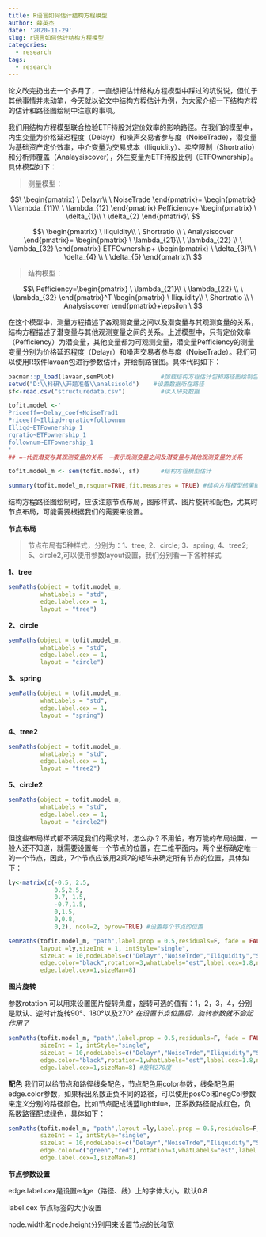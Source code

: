 ```yaml
---
title: R语言如何估计结构方程模型
author: 薛英杰
date: '2020-11-29'
slug: r语言如何估计结构方程模型
categories:
  - research
tags:
  - research
---
```


论文改完扔出去一个多月了，一直想把估计结构方程模型中踩过的坑说说，但忙于其他事情并未动笔，今天就以论文中结构方程估计为例，为大家介绍一下结构方程的估计和路径图绘制中注意的事项。

我们用结构方程模型联合检验ETF持股对定价效率的影响路径。在我们的模型中，内生变量为价格延迟程度（Delayr）和噪声交易者参与度（NoiseTrade），潜变量为基础资产定价效率，中介变量为交易成本（Iliquidity）、卖空限制（Shortratio）和分析师覆盖（Analaysiscover），外生变量为ETF持股比例（ETFOwnership）。具体模型如下：

> 测量模型：

$$\
\begin{pmatrix}
 \ Delayr\\
\ NoiseTrade
\end{pmatrix}=
\begin{pmatrix}
 \ \lambda_{11}\\
\ \lambda_{12}
\end{pmatrix} Pefficiency+
\begin{pmatrix}
 \ \delta_{1}\\
\ \delta_{2}
\end{pmatrix}\
$$

$$\
\begin{pmatrix}
 \ Iliquidity\\
\ Shortratio \\
\ Analysiscover
\end{pmatrix}=
\begin{pmatrix}
 \ \lambda_{21}\\
\ \lambda_{22} \\
\  \lambda_{32}
\end{pmatrix} ETFOwnership+
\begin{pmatrix}
 \ \delta_{3}\\
\ \delta_{4} \\
\ \delta_{5}
\end{pmatrix}\
$$



> 结构模型：

$$\
Pefficiency=\begin{pmatrix}
 \ \lambda_{21}\\
\ \lambda_{22} \\
\  \lambda_{32}
\end{pmatrix}^T
\begin{pmatrix}
 \ Iliquidity\\
\ Shortratio \\
\ Analysiscover
\end{pmatrix}+\epsilon \
$$

在这个模型中，测量方程描述了各观测变量之间以及潜变量与其观测变量的关系，结构方程描述了潜变量与其他观测变量之间的关系。上述模型中，只有定价效率（Pefficiency）为潜变量，其他变量都为可观测变量，潜变量Pefficiency的测量变量分别为价格延迟程度（Delayr）和噪声交易者参与度（NoiseTrade）。我们可以使用R软件lavaan包进行参数估计，并绘制路径图。具体代码如下：

```r
pacman::p_load(lavaan,semPlot)             #加载结构方程估计包和路径图绘制包
setwd("D:\\科研\\开题准备\\analsisold")    #设置数据所在路径
sf<-read.csv("structuredata.csv")          #读入研究数据

tofit.model <-'
Priceeff=~Delay_coef+NoiseTrad1
Priceeff~Illiqd+rqratio+follownum
Illiqd~ETFownership_1
rqratio~ETFownership_1
follownum~ETFownership_1
'
## =~代表潜变与其观测变量的关系  ~表示观测变量之间及潜变量与其他观测变量的关系

tofit.model_m <- sem(tofit.model, sf)      #结构方程模型估计

summary(tofit.model_m,rsquar=TRUE,fit.measures = TRUE) #结构方程模型结果输出

```

结构方程路径图绘制时，应该注意节点布局，图形样式、图片旋转和配色，尤其时节点布局，可能需要根据我们的需要来设置。

**节点布局**

> 节点布局有5种样式，分别为：1、tree; 2、circle; 3、spring; 4、tree2; 5、circle2,可以使用参数layout设置，我们分别看一下各种样式

**1、tree**


```r
semPaths(object = tofit.model_m,
         whatLabels = "std",
         edge.label.cex = 1,
         layout = "tree")
```

**2、circle**

```r
semPaths(object = tofit.model_m,
         whatLabels = "std",
         edge.label.cex = 1,
         layout = "circle")
```
**3、spring**

```r
semPaths(object = tofit.model_m,
         whatLabels = "std",
         edge.label.cex = 1,
         layout = "spring")
```

**4、tree2**

```r
semPaths(object = tofit.model_m,
         whatLabels = "std",
         edge.label.cex = 1,
         layout = "tree2")
```

**5、circle2**

```r
semPaths(object = tofit.model_m,
         whatLabels = "std",
         edge.label.cex = 1,
         layout = "circle2")
```


但这些布局样式都不满足我们的需求时，怎么办？不用怕，有万能的布局设置，一般人还不知道，就需要设置每一个节点的位置，在二维平面内，两个坐标确定唯一的一个节点，因此，7个节点应该用2乘7的矩阵来确定所有节点的位置，具体如下：

```r
ly<-matrix(c(-0.5, 2.5,
             0.5,2.5,
             0.7, 1.5,
             -0.7,1.5,
             0,1.5,
             0,0.8,
             0,2), ncol=2, byrow=TRUE) #设置每个节点的位置

semPaths(tofit.model_m, "path",label.prop = 0.5,residuals=F, fade = FALSE,
         layout =ly,sizeInt = 1, intStyle="single",
         sizeLat = 10,nodeLabels=c("Delayr","NoiseTrde","Iliquidity","Shortratio","Analyscover","ETFOwnership","Pefficency"),
         edge.color="black",rotation=3,whatLabels="est",label.cex=1.8,node.width=1.4,node.height=0.2,
         edge.label.cex=1,sizeMan=8)
```

**图片旋转**

参数rotation 可以用来设置图片旋转角度，旋转可选的值有：1，2，3，4，分别是默认、逆时针旋转90°、180°以及270° *在设置节点位置后，旋转参数就不会起作用了*

```r
semPaths(tofit.model_m, "path",label.prop = 0.5,residuals=F, fade = FALSE,
         sizeInt = 1, intStyle="single",
         sizeLat = 10,nodeLabels=c("Delayr","NoiseTrde","Iliquidity","Shortratio","Analyscover","ETFOwnership","Pefficency"),
         edge.color="black",rotation=1,whatLabels="est",label.cex=1.8,node.width=1.4,node.height=0.2,
         edge.label.cex=1,sizeMan=8) #旋转270度

```

**配色**
我们可以给节点和路径线条配色，节点配色用color参数，线条配色用edge.color参数，如果标出系数正负不同的路径，可以使用posCol和negCol参数来定义分别的路径颜色，比如节点配成浅蓝lightblue，正系数路径配成红色，负系数路径配成绿色，具体如下：




```r
semPaths(tofit.model_m, "path",layout =ly,label.prop = 0.5,residuals=F, fade = FALSE,posCol="red",negCol="green",color = "lightblue",
         sizeInt = 1, intStyle="single",
         sizeLat = 10,nodeLabels=c("Delayr","NoiseTrde","Iliquidity","Shortratio","Analyscover","ETFOwnership","Pefficency"),
         edge.color=c("green","red"),rotation=3,whatLabels="est",label.cex=1.8,node.width=1.4,node.height=0.2,
         edge.label.cex=1,sizeMan=8)

```
**节点参数设置**

edge.label.cex是设置edge（路径、线）上的字体大小，默认0.8

label.cex 节点标签的大小设置

node.width和node.height分别用来设置节点的长和宽

